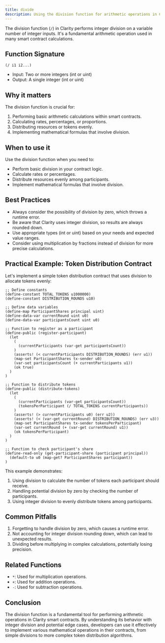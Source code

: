 ```yaml
---
title: divide
description: Using the division function for arithmetic operations in Clarity smart contracts.
---
```


The division function (`/`) in Clarity performs integer division on a variable number of integer inputs. It's a fundamental arithmetic operation used in many smart contract calculations.

## Function Signature

```clarity
(/ i1 i2...)
```

- Input: Two or more integers (int or uint)
- Output: A single integer (int or uint)

## Why it matters

The division function is crucial for:

1. Performing basic arithmetic calculations within smart contracts.
2. Calculating rates, percentages, or proportions.
3. Distributing resources or tokens evenly.
4. Implementing mathematical formulas that involve division.

## When to use it

Use the division function when you need to:

- Perform basic division in your contract logic.
- Calculate rates or percentages.
- Distribute resources evenly among participants.
- Implement mathematical formulas that involve division.

## Best Practices

- Always consider the possibility of division by zero, which throws a runtime error.
- Be aware that Clarity uses integer division, so results are always rounded down.
- Use appropriate types (int or uint) based on your needs and expected value ranges.
- Consider using multiplication by fractions instead of division for more precise calculations.

## Practical Example: Token Distribution Contract

Let's implement a simple token distribution contract that uses division to allocate tokens evenly:

```clarity
;; Define constants
(define-constant TOTAL_TOKENS u1000000)
(define-constant DISTRIBUTION_ROUNDS u10)

;; Define data variables
(define-map ParticipantShares principal uint)
(define-data-var currentRound uint u0)
(define-data-var participantsCount uint u0)

;; Function to register as a participant
(define-public (register-participant)
  (let
    (
      (currentParticipants (var-get participantsCount))
    )
    (asserts! (< currentParticipants DISTRIBUTION_ROUNDS) (err u1))
    (map-set ParticipantShares tx-sender u0)
    (var-set participantsCount (+ currentParticipants u1))
    (ok true)
  )
)

;; Function to distribute tokens
(define-public (distribute-tokens)
  (let
    (
      (currentParticipants (var-get participantsCount))
      (tokensPerParticipant (/ TOTAL_TOKENS currentParticipants))
    )
    (asserts! (> currentParticipants u0) (err u2))
    (asserts! (< (var-get currentRound) DISTRIBUTION_ROUNDS) (err u3))
    (map-set ParticipantShares tx-sender tokensPerParticipant)
    (var-set currentRound (+ (var-get currentRound) u1))
    (ok tokensPerParticipant)
  )
)

;; Function to check participant's share
(define-read-only (get-participant-share (participant principal))
  (default-to u0 (map-get? ParticipantShares participant))
)
```

This example demonstrates:
1. Using division to calculate the number of tokens each participant should receive.
2. Handling potential division by zero by checking the number of participants.
3. Using integer division to evenly distribute tokens among participants.

## Common Pitfalls

1. Forgetting to handle division by zero, which causes a runtime error.
2. Not accounting for integer division rounding down, which can lead to unexpected results.
3. Dividing before multiplying in complex calculations, potentially losing precision.

## Related Functions

- `*`: Used for multiplication operations.
- `+`: Used for addition operations.
- `-`: Used for subtraction operations.

## Conclusion

The division function is a fundamental tool for performing arithmetic operations in Clarity smart contracts. By understanding its behavior with integer division and potential edge cases, developers can use it effectively to implement various mathematical operations in their contracts, from simple divisions to more complex token distribution algorithms.

